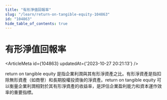 ```yaml
---
title: "有形淨值回報率"
slug: "/learn/return-on-tangible-equity-104863"
id: "104863"
hide_table_of_contents: true
---
```



# 有形淨值回報率

<ArticleMeta id={104863} updatedAt={'2023-10-27 20:21:13'} />
<div className='border-solid border-b border-t-0 my-4 border-[var(--ifm-color-gray-300)]' />

return on tangible equity 是指企業利潤與其有形淨資產之比。有形淨資產是指扣除無形資產（如商譽）和長期股權投資後的淨資產。return on tangible equity 可以衡量企業利潤相對於其有形淨資產的收益率，是評估企業盈利能力和資本運作效率的重要指標。
